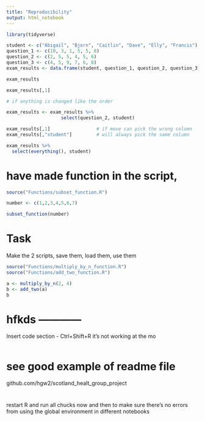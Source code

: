 ```yaml
---
title: "Reproducibility"
output: html_notebook
---
```


```r
library(tidyverse)
```


```r
student <- c("Abigail", "Bjorn", "Caitlin", "Dave", "Elly", "Francis")
question_1 <- c(10, 3, 1, 5, 5, 8)
question_2 <- c(2, 5, 5, 4, 5, 6)
question_3 <- c(4, 5, 9, 7, 6, 8)
exam_results <- data.frame(student, question_1, question_2, question_3)

exam_results
```


```r
exam_results[,1]

# if anything is changed like the order 
```
```r
exam_results <- exam_results %>% 
                    select(question_2, student)

exam_results[,1]                 # if move can pick the wrong column
exam_results[,"student"]         # will always pick the same column
```


```r
exam_results %>% 
  select(everything(), student)
```

# have made function in the script,  
```r
source("Functions/subset_function.R")
```


```r
number <- c(1,2,3,4,5,6,7)

subset_function(number)
```

# Task

Make the 2 scripts, save them, load them, use them

```r
source("Functions/multiply_by_n_function.R")
source("Functions/add_two_function.R")
```


```r
a <- multiply_by_n(2, 4)
b <- add_two(a)
b
```


# hfkds ------------
Insert code section	- Ctrl+Shift+R it's not working at the mo 

```r

```


# see good example of readme file
github.com/hgw2/scotland_healt_group_project

# 

restart R and run all chucks now and then to make sure there's no errors from using the global environment in different notebooks



